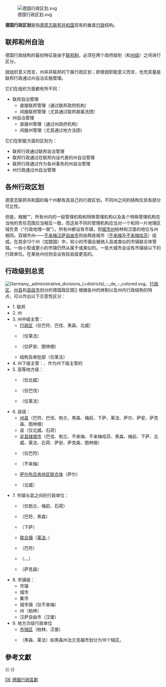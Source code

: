 {{noteTA
|G1=德国地名
|G2=Landkreis
|G3=单位
}}
{{德國行政區劃}}
[[File:德国行政区划.svg|right]]

'''德国行政区划'''是指[[德意志联邦共和国|德意志联邦共和国]]现有的垂直[[公共行政学|行政]]结构。

== 联邦和州自治 ==
德国行政结构的最初特征是由于[[联邦主义|联邦制]]，必须在两个政府级别（{{ld|联邦级 (德国)|Bundesebene (Deutschland)|联邦级}}和[[联邦州_(德国)|州级]]）之间进行区分。

就组织意义而言，州并非联邦的下属行政区划；即便就职能意义而言，也充其量是联邦行政通过州自治实施管理。

它们在组织方面都有所不同：
* 联邦自治管理
** 直接联邦管理（通过联邦政府机构）
** 间接联邦管理（尤其通过联邦直属法团）
* 州自治管理
** 直接州管理（通过州政府机构）
** 间接州管理（尤其通过地方法团）

它们在职能方面的区别为：
* 联邦行政通过联邦自治管理
* 联邦行政通过在联邦内设代表的州自治管理
* 联邦行政通过作为各州事务的州自治管理
* 州行政通过州自治管理

== 各州行政区划 ==
德意志联邦共和国的每个州都有其自己的行政区划。不同州之间的结构仅具有部分可比性。

但是，根据“{{ld|一体化原则|Einräumigkeit}}”，所有州内的一般管理机构和特殊管理机构以及各个特殊管理机构在当地的责任范围应当相互一致，而这些不同的管理机构应当对一个和同一片地理区域负责（“行政地理一致”）。所有州都设有市镇，但[[城邦|城市州]]柏林和汉堡的地位与州相同。双城市州——[[不來梅州|不来梅汉萨自由市]]则由两座城市（[[不来梅|不来梅]]及[[不来梅哈芬|不来梅哈芬]]）组成。在其余13个州（加盟国）中，较小的市镇会被纳入县或类似的市镇联合体管辖。一些小型或更小的市镇仍然从属于{{ld|乡 (德国)|Amt (Kommunalrecht)|乡}}或类似的{{ld|市镇联合体 (德国)|Gemeindeverband (Deutschland)|市镇联合体}}。一些大城市会设有市镇级以下的行政单位。在某些州份则会设有较县级更高的{{ld|高等地方联合体|Höherer Kommunalverband}}。

== 行政级别总览 ==
[[File:Germany,_administrative_divisions_(+districts)_-_de_-_colored.svg|thumb]]、[[行政区_(德国)|行政区]]、[[县_(德国)|州县]]和[[县级市_(德国)|县级市]]划分的德国政区图]]
根据各州的体制以及州内行政结构的特点，可以作出以下示意性区分：
* 1. 联邦
* 2. 州
* 3. 州中级主管：
** [[行政区_(德国)|行政区]]（仅巴符、巴伐、黑森、北威）
** {{ld|监督及服务部|Aufsichts- und Dienstleistungsdirektion}}（仅莱法）
** {{ld|萨克森-安哈尔特州行政公署|Landesverwaltungsamt Sachsen-Anhalt|州行政公署}}（仅萨安、图林根）
** 结构及审批部（仅莱法）
* 4. 州下级主管：{{ld|州议会 (德国)|Landrat (Deutschland)|州议会}}、作为州下级主管的{{ld|大市长|Oberbürgermeister}}
* 5. 高等地方级：
** {{ld|州区联合体|Landschaftsverband}}（仅北威）
** {{ld|专区 (巴伐利亚)|Bezirk (Bayern)|专区}}（仅巴伐）
** {{ld|普法尔茨专区联合体|Bezirksverband Pfalz}}（仅莱法）
* 6. 县级：
** [[县_(德国)|州县]]（巴符、巴伐、勃兰、黑森、梅前、下萨、莱法、萨尔、萨安、萨克森、图林根）
** 县（仅北威、石荷）
** [[非县辖城市|非县辖城市]]（巴伐、勃兰、不来梅、不来梅哈芬、黑森、梅前、下萨、北威、莱法、石荷、萨安、萨克森、图林根）
** {{ld|城市县|Stadtkreis (Deutschland)}}（仅巴符）
** {{ld|城市镇|Stadtgemeinde (Kommunalrecht)}}（不来梅）
** [[萨尔布吕肯地区联合体|萨尔布吕肯地区联合体]]（萨尔）
** {{ld|亚琛城市区|Städteregion Aachen}}（北威）
* 7. 市镇与县之间的行政单位：
** {{ld|乡 (德国)|Amt (Kommunalrecht)|乡}}（仅勃兰、梅前、石荷）
** {{ld|市镇管理联合体|Gemeindeverwaltungsverband}}（巴符、黑森）
** {{ld|总镇 (德国)|Samtgemeinde|总镇}}（下萨）
** [[联合镇_(德国)|联合镇]]（[[联合镇_(莱茵兰-普法尔茨)|莱法]]、{{ld|联合镇 (萨克森-安哈尔特)|Verbandsgemeinde (Sachsen-Anhalt)|萨安}}）
** {{ld|协同管理共同体|Vereinbarte Verwaltungsgemeinschaft}}（巴符）
** {{ld|管理共同体|Verwaltungsgemeinschaft}}（{{ld|管理共同体 (巴伐利亚)|Verwaltungsgemeinschaft (Bayern)|巴伐}}、{{ld|管理共同体 (石勒苏益格-荷尔斯泰因)|Verwaltungsgemeinschaft (Schleswig-Holstein)|石荷}}、{{ld|管理共同体 (图林根)|Verwaltungsgemeinschaft und erfüllende Gemeinde (Thüringen)|图林根}}）
** {{ld|管理联合体|Verwaltungsverband}}（萨克森）
* 8. 市镇级：
** 市镇
** 城市
** 集市
** 城市镇（仅不来梅）
** 州（柏林）
** 汉萨自由市（汉堡）
* 9. 地方次级行政单位
** [[市辖区|市辖区]]（柏林、汉堡）
** {{ld|地辖区|Ortsbezirk}}（黑森、莱法）如黑森州法兰克福市划分为16个辖区。

== 參考文獻 ==
{{Reflist}}

{{-}}
{{歐洲題目|行政區劃}}

[[Category:欧洲国家行政区划|DE]]
[[Category:德國行政區劃|]]